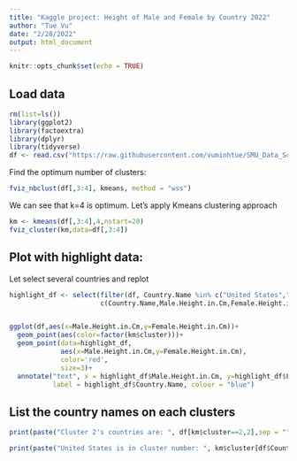 ```yaml
---
title: "Kaggle project: Height of Male and Female by Country 2022"
author: "Tue Vu"
date: "2/28/2022"
output: html_document
---
```


```r
knitr::opts_chunk$set(echo = TRUE)
```

## Load data

```r
rm(list=ls())
library(ggplot2)
library(factoextra)
library(dplyr)
library(tidyverse)
df <- read.csv("https://raw.githubusercontent.com/vuminhtue/SMU_Data_Science_workflow_R/master/data/Heights/Height%20of%20Male%20and%20Female%20by%20Country%202022.csv",header=TRUE)
```

Find the optimum number of clusters:

```r
fviz_nbclust(df[,3:4], kmeans, method = "wss")
```

We can see that k=4 is optimum. Let's apply Kmeans clustering approach

```r
km <- kmeans(df[,3:4],4,nstart=20)
fviz_cluster(km,data=df[,3:4])
```

## Plot with highlight data:
Let select several countries and replot

```r
highlight_df <- select(filter(df, Country.Name %in% c("United States","Netherlands","Vietnam","Laos")),
                       c(Country.Name,Male.Height.in.Cm,Female.Height.in.Cm))


ggplot(df,aes(x=Male.Height.in.Cm,y=Female.Height.in.Cm))+
  geom_point(aes(color=factor(km$cluster)))+
  geom_point(data=highlight_df, 
             aes(x=Male.Height.in.Cm,y=Female.Height.in.Cm), 
             color='red',
             size=3)+
  annotate("text", x = highlight_df$Male.Height.in.Cm, y=highlight_df$Female.Height.in.Cm,
           label = highlight_df$Country.Name, colour = "blue")   
```

## List the country names on each clusters

```r
print(paste("Cluster 2's countries are: ", df[km$cluster==2,2],sep = ""))

print(paste("United States is in cluster number: ", km$cluster[df$Country.Name=="United States"],sep=""))
```
